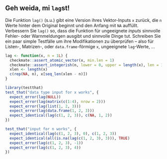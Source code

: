 ## Geh weida, mi `lag`st!

Die Funktion `lag()` (s.u.) gibt eine Version ihres Vektor-Inputs `x` zurück, die `n` Werte hinter dem Original beginnt und den Anfang mit `NA` auffüllt. Verbessern Sie `lag()` so, dass die Funktion  für ungeeignete *inputs* sinnvolle Fehler- oder Warnmeldungen ausgibt und sinnvolle Dinge 
tut.  Schreiben Sie ein paar simple Testfälle um ihre Modifikationen zu überprüfen -- also für Listen-, Matrizen-, oder `data.frame`-förmige `x`, ungeeignete `lag`-Werte, ...
```r
lag <- function(x, n = 1L) {
  checkmate::assert_atomic_vector(x, min.len = 1)
  checkmate::assert_integerish(n, lower = 0, upper = length(x), len = 1)
  xlen <- length(x)
  c(rep(NA, n), x[seq_len(xlen - n)])
}

library(testthat)
test_that("data type input for x works", {
  expect_error(lag(NULL))
  expect_error(lag(matrix(c(1:4), nrow = 2)))
  expect_error(lag(list(1, 2, 3)))
  expect_error(lag(data.frame(1, 2, 3)))
  expect_identical(lag(c(1, 2, 3)), c(NA, 1, 2))
})

test_that("input for n works", {
  expect_identical(lag(c(1, 2, 3), 0), c(1, 2, 3))
  expect_identical(all(is.na(lag(c(1, 2, 3), 3))), TRUE)
  expect_error(lag(c(1, 2, 3), -1))
  expect_error(lag(c(1, 2, 3), 4))
})
```
